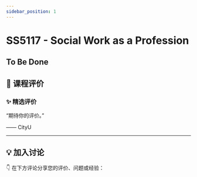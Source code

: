 ```yaml
---
sidebar_position: 1
---
```



# SS5117 - Social Work as a Profession

## To Be Done

## **💬 课程评价**

### ✨ **精选评价**
<div className={commentStyles.commentBox}>
    <p className={commentStyles.commentText}>
        “期待你的评价。”
    </p>
    <p className={commentStyles.commentAuthor}>—— CityU</p>
</div>

---

## **💡 加入讨论**

👇 在下方评论分享您的评价、问题或经验：
<Utterances />

